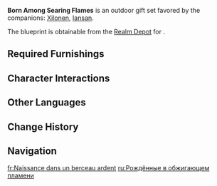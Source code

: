 {{Furnishing Infobox
|id             = 350091
|image          = Furnishing Set Born Among Searing Flames Display.png
|category       = Outdoor Set
|subcategory    = Gift Set
|quality        = 4
|adeptal_energy = 540
|load           = 
|description    = A working space that combines mining equipment, processing facilities, and a display shelf for finished weapons &mdash; a one-stop shop from production to retail and enough to satisfy the needs of a full team of Natlan craftspeople.<br>Natlan is a land shaped by war where weapons and their production are viewed with great importance. Its furnaces are kept burning with an unrivaled heat, in hopes that this fiery baptism will forge weapons for warriors that shall endure and defeat even the strongest of foes, just as the Sacred Flame does.
|blueprint      = Realm Depot
}}
'''Born Among Searing Flames''' is an outdoor gift set favored by the companions: [[Xilonen]], [[Iansan]].

The blueprint is obtainable from the [[Realm Depot]] for {{Item|Realm Currency|24|x=240}}.

==Required Furnishings==
{{Recipe
|type = Gift Set
|yield = 0
|"Tequemecan Ingenuity" = 1
|"Mega-Mighty Boulder Breaker" = 2
|Pilgrimage of Flame = 1
|Black Gold of the Blazing Realm = 1
|Pilgrimage by the Hammer's Blow = 1
|"Tequemecan Treasures" = 1
|Our Destination = 1
|sort = "Tequemecan Ingenuity";"Mega-Mighty Boulder Breaker";Pilgrimage of Flame;Black Gold of the Blazing Realm;Pilgrimage by the Hammer's Blow;"Tequemecan Treasures";Our Destination
}}

==Character Interactions==
{{Gift Set Character Interactions
|character_1 = Xilonen
|rewards_1   = Primogem*20;Guide to Kindling*2;Mora*20,000
|character_2 = Iansan
|rewards_2   = Primogem*20;Guide to Contention*2;Mora*20,000
|set         = Born Among Searing Flames
}}

==Other Languages==
{{Other Languages
|en       = Born Among Searing Flames
|zhs      = 于最灼热的炉火中诞生
|zhs_rm   = 
|zht      = 於最灼熱的爐火中誕生
|zht_rm   = 
|zh_tl    = 
|ja       = 灼熱の炉が生み出すもの
|ja_rm    = Shakunetsu no Ro ga Umidasu Mono
|ja_tl    = 
|ko       = 가장 뜨거운 용광로에서의 탄생
|ko_tl    = 
|es       = Nacido en el fuego más ardiente
|es_tl    = Born in the Hottest Fire
|fr       = Naissance dans un berceau ardent
|fr_tl    = Birth in a Fiery Cradle
|ru       = Рождённые в обжигающем пламени
|ru_tl    = 
|th       = ถือกำเนิดจากเตาหลอมอันร้อนแรง
|th_rm    = 
|th_tl    = 
|vi       = Sinh Ra Trong Lửa Rèn
|vi_tl    = 
|de       = Geboren in sengenden Flammen
|de_tl    = 
|id       = Tercipta Dari Kobaran Api Terpanas
|id_tl    = 
|pt       = Nascido Nas Chamas Fervorosas
|pt_tl    = 
|tr       = Kavurucu Alevlerin Arasında Dövüldü
|tr_tl    = 
|it       = Nascere tra le fiamme ardenti
|it_tl    = 
}}

==Change History==
{{Change History|5.5}}

==Navigation==
{{Furnishing Navbox/Sets|type=gift}}

[[fr:Naissance dans un berceau ardent]]
[[ru:Рождённые в обжигающем пламени]]